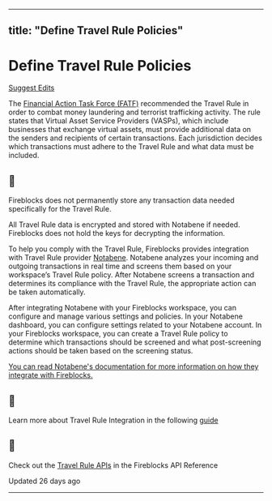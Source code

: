 ---
  title: "Define Travel Rule Policies"
  ---
  
  # Define Travel Rule Policies

[Suggest Edits](/edit/define-travel-rule-policies)

The [Financial Action Task Force (FATF)](https://www.fatf-gafi.org/) recommended the Travel Rule in order to combat money laundering and terrorist trafficking activity. The rule states that Virtual Asset Service Providers (VASPs), which include businesses that exchange virtual assets, must provide additional data on the senders and recipients of certain transactions. Each jurisdiction decides which transactions must adhere to the Travel Rule and what data must be included.

<Warning>

## 🚧

Fireblocks does not permanently store any transaction data needed specifically for the Travel Rule.

All Travel Rule data is encrypted and stored with Notabene if needed. Fireblocks does not hold the keys for decrypting the information.

</Warning>  

To help you comply with the Travel Rule, Fireblocks provides integration with Travel Rule provider [Notabene](https://notabene.id/). Notabene analyzes your incoming and outgoing transactions in real time and screens them based on your workspace’s Travel Rule policy. After Notabene screens a transaction and determines its compliance with the Travel Rule, the appropriate action can be taken automatically.

After integrating Notabene with your Fireblocks workspace, you can configure and manage various settings and policies. In your Notabene dashboard, you can configure settings related to your Notabene account. In your Fireblocks workspace, you can create a Travel Rule policy to determine which transactions should be screened and what post-screening actions should be taken based on the screening status.

[You can read Notabene's documentation for more information on how they integrate with Fireblocks.](https://devx.notabene.id/docs/using-notabene-and-fireblocks)

  
<Info>

## 📘

Learn more about Travel Rule Integration in the following [guide](https://support.fireblocks.io/hc/en-us/articles/8271611252764-Setting-up-Travel-Rule-integration)



</Info>  
<Info>

## 📘

Check out the [Travel Rule APIs](/reference/validatetravelruletransaction) in the Fireblocks API Reference



</Info>

Updated 26 days ago

* * *